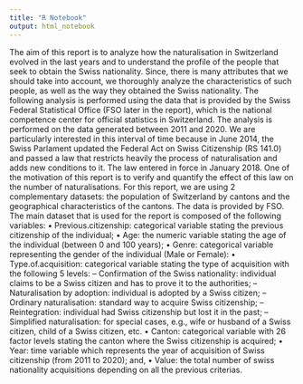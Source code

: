 ```yaml
---
title: "R Notebook"
output: html_notebook
---
```


The aim of this report is to analyze how the naturalisation in Switzerland evolved in the last years and to understand the profile of the people that seek to obtain the Swiss nationality. Since, there is many attributes that we should take into account, we thoroughly analyze the characteristics of such people, as well as the way they obtained the Swiss nationality. 
The following analysis is performed using the data that is provided by the Swiss Federal Statistical Office (FSO later in the report), which is the national competence center for official statistics in Switzerland. The analysis is performed on the data generated between 2011 and 2020. 
We are particularly interested in this interval of time because in June 2014, the Swiss Parlament updated the Federal Act on Swiss Citizenship (RS 141.0) and passed a law that restricts heavily the process of naturalisation and adds new conditions to it. The law entered in force in January 2018. One of the motivation of this report is to verify and quantify the effect of this law on the number of naturalisations. 
For this report, we are using 2 complementary datasets: the population of Switzerland by cantons and the geographical characteristics of the cantons. The data is provided by FSO.
The main dataset that is used for the report is composed of the following variables:
• Previous.citizenship: categorical variable stating the previous citizenship of the individual;
• Age: the numeric variable stating the age of the individual (between 0 and 100 years);
• Genre: categorical variable representing the gender of the individual (Male or Female):
• Type.of.acquisition: categorical variable stating the type of acquisition with the following 5 levels:
– Confirmation of the Swiss nationality: individual claims to be a Swiss citizen and has to prove it to the authorities;
– Naturalisation by adoption: individual is adopted by a Swiss citizen;
– Ordinary naturalisation: standard way to acquire Swiss citizenship;
– Reintegration: individual had Swiss citizenship but lost it in the past;
– Simplified naturalisation: for special cases, e.g., wife or husband of a Swiss citizen, child of a Swiss citizen, etc.
• Canton: categorical variable with 26 factor levels stating the canton where the Swiss citizenship is acquired;
• Year: time variable which represents the year of acquisition of Swiss citizenship (from 2011 to 2020); and, 
• Value: the total number of swiss nationality acquisitions depending on all the previous criterias.



